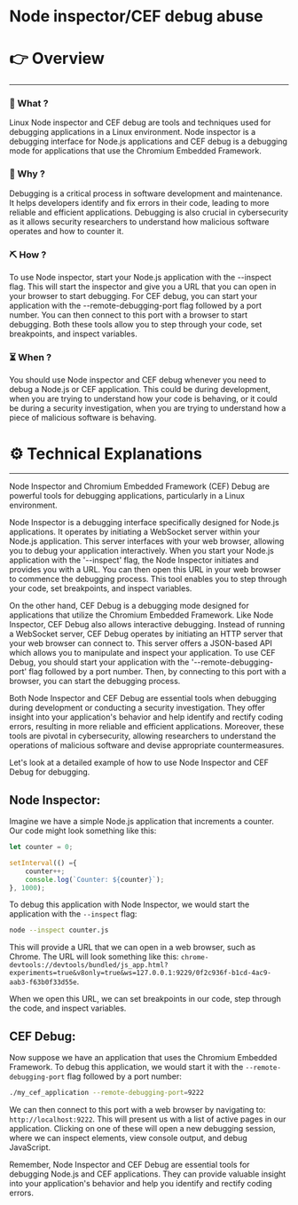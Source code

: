 # Node inspector/CEF debug abuse


# 👉 Overview

---

### 👀 What ?

Linux Node inspector and CEF debug are tools and techniques used for debugging applications in a Linux environment. Node inspector is a debugging interface for Node.js applications and CEF debug is a debugging mode for applications that use the Chromium Embedded Framework.


### 🧐 Why ?

Debugging is a critical process in software development and maintenance. It helps developers identify and fix errors in their code, leading to more reliable and efficient applications. Debugging is also crucial in cybersecurity as it allows security researchers to understand how malicious software operates and how to counter it.


### ⛏️ How ?

To use Node inspector, start your Node.js application with the --inspect flag. This will start the inspector and give you a URL that you can open in your browser to start debugging. For CEF debug, you can start your application with the --remote-debugging-port flag followed by a port number. You can then connect to this port with a browser to start debugging. Both these tools allow you to step through your code, set breakpoints, and inspect variables.


### ⏳ When ?

You should use Node inspector and CEF debug whenever you need to debug a Node.js or CEF application. This could be during development, when you are trying to understand how your code is behaving, or it could be during a security investigation, when you are trying to understand how a piece of malicious software is behaving.


# ⚙️ Technical Explanations

---

Node Inspector and Chromium Embedded Framework (CEF) Debug are powerful tools for debugging applications, particularly in a Linux environment.

Node Inspector is a debugging interface specifically designed for Node.js applications. It operates by initiating a WebSocket server within your Node.js application. This server interfaces with your web browser, allowing you to debug your application interactively. When you start your Node.js application with the '--inspect' flag, the Node Inspector initiates and provides you with a URL. You can then open this URL in your web browser to commence the debugging process. This tool enables you to step through your code, set breakpoints, and inspect variables.

On the other hand, CEF Debug is a debugging mode designed for applications that utilize the Chromium Embedded Framework. Like Node Inspector, CEF Debug also allows interactive debugging. Instead of running a WebSocket server, CEF Debug operates by initiating an HTTP server that your web browser can connect to. This server offers a JSON-based API which allows you to manipulate and inspect your application. To use CEF Debug, you should start your application with the '--remote-debugging-port' flag followed by a port number. Then, by connecting to this port with a browser, you can start the debugging process.

Both Node Inspector and CEF Debug are essential tools when debugging during development or conducting a security investigation. They offer insight into your application's behavior and help identify and rectify coding errors, resulting in more reliable and efficient applications. Moreover, these tools are pivotal in cybersecurity, allowing researchers to understand the operations of malicious software and devise appropriate countermeasures.

Let's look at a detailed example of how to use Node Inspector and CEF Debug for debugging.

## Node Inspector:

Imagine we have a simple Node.js application that increments a counter. Our code might look something like this:

```jsx
let counter = 0;

setInterval(() ={
    counter++;
    console.log(`Counter: ${counter}`);
}, 1000);

```

To debug this application with Node Inspector, we would start the application with the `--inspect` flag:

```bash
node --inspect counter.js

```

This will provide a URL that we can open in a web browser, such as Chrome. The URL will look something like this: `chrome-devtools://devtools/bundled/js_app.html?experiments=true&v8only=true&ws=127.0.0.1:9229/0f2c936f-b1cd-4ac9-aab3-f63b0f33d55e`.

When we open this URL, we can set breakpoints in our code, step through the code, and inspect variables.

## CEF Debug:

Now suppose we have an application that uses the Chromium Embedded Framework. To debug this application, we would start it with the `--remote-debugging-port` flag followed by a port number:

```bash
./my_cef_application --remote-debugging-port=9222

```

We can then connect to this port with a web browser by navigating to: `http://localhost:9222`. This will present us with a list of active pages in our application. Clicking on one of these will open a new debugging session, where we can inspect elements, view console output, and debug JavaScript.

Remember, Node Inspector and CEF Debug are essential tools for debugging Node.js and CEF applications. They can provide valuable insight into your application's behavior and help you identify and rectify coding errors.
